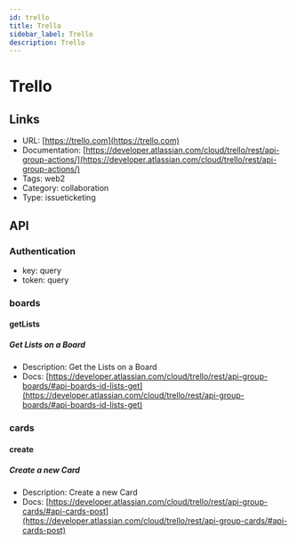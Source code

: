 ```yaml
---
id: trello
title: Trello
sidebar_label: Trello
description: Trello
---
```


# Trello

## Links

* URL: [https://trello.com](https://trello.com)
* Documentation: [https://developer.atlassian.com/cloud/trello/rest/api-group-actions/](https://developer.atlassian.com/cloud/trello/rest/api-group-actions/)
* Tags: web2
* Category: collaboration
* Type: issueticketing

## API

### Authentication

* key: query
* token: query

### boards

#### getLists

##### Get Lists on a Board

* Description: Get the Lists on a Board
* Docs: [https://developer.atlassian.com/cloud/trello/rest/api-group-boards/#api-boards-id-lists-get](https://developer.atlassian.com/cloud/trello/rest/api-group-boards/#api-boards-id-lists-get)

### cards

#### create

##### Create a new Card

* Description: Create a new Card
* Docs: [https://developer.atlassian.com/cloud/trello/rest/api-group-cards/#api-cards-post](https://developer.atlassian.com/cloud/trello/rest/api-group-cards/#api-cards-post)
